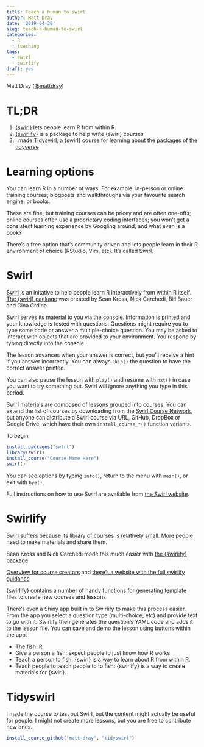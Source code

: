 ```yaml
---
title: Teach a human to swirl
author: Matt Dray
date: '2019-04-30'
slug: teach-a-human-to-swirl
categories:
  - R
  - teaching
tags:
  - swirl
  - swirlify
draft: yes
---
```


Matt Dray ([\@mattdray](https://www.twitter.com/mattdray))

# TL;DR

1. [{swirl}](https://swirlstats.com/) lets people learn R from within R.
1. [{swirlify}](http://swirlstats.com/swirlify/) is a package to help write {swirl} courses
1. I made [Tidyswirl](https://github.com/matt-dray/tidyswirl), a {swirl} course for learning about the packages of [the tidyverse](https://www.tidyverse.org/)

# Learning options

You can learn R in a number of ways. For example: in-person or online training courses; blogposts and walkthroughs via your favourite search engine; or books.

These are fine, but training courses can be pricey and are often one-offs; online courses often use a proprietary coding interfaces; you won't get a consistent learning experience by Googling around; and what even is a book?

There's a free option that's community driven and lets people learn in their R environment of choice (RStudio, Vim, etc). It's called Swirl.

# Swirl

[Swirl](https://swirlstats.com/) is an initative to help people learn R interactively from within R itself. [The {swirl} package](https://CRAN.R-project.org/package=swirl) was created by Sean Kross, Nick Carchedi, Bill Bauer and Gina Grdina.

Swirl serves its material to you via the console. Information is printed and your knowledge is tested with questions. Questions might require you to type some code or answer a multiple-choice question. You may be asked to interact with objects that are provided to your environment. You respond by typing directly into the console.

The lesson advances when your answer is correct, but you'll receive a hint if you answer incorrectly. You can always `skip()` the question to have the correct answer printed.

You can also pause the lesson with `play()` and resume with `nxt()` in case you want to try something out. Swirl will ignore anything you type in this period.

Swirl materials are composed of lessons grouped into courses. You can extend the list of courses by downloading from the [Swirl Course Network](http://swirlstats.com/scn/), but anyone can distribute a Swirl course via URL, GitHub, DropBox or Google Drive, which have their own `install_course_*()` function variants.

To begin:

```r
install.packages("swirl")
library(swirl)
install_course("Course Name Here")
swirl()
```

You can see options by typing `info()`, return to the menu with `main()`, or exit with `bye()`.

Full instructions on how to use Swirl are available from [the Swirl website](https://swirlstats.com/students.html).

# Swirlify

Swirl suffers because its library of courses is relatively small. More people need to make materials and share them.

Sean Kross and Nick Carchedi made this much easier with [the {swirlify} package](https://CRAN.R-project.org/package=swirlify).

[Overview for course creators](https://swirlstats.com/instructors.html) and [there's a website with the full swirlify guidance](http://swirlstats.com/swirlify/)

{swirlify} contains a number of handy functions for generating template files to create new courses and lessons

There's even a Shiny app built in to Swirlify to make this process easier. From the app you select a question type (multi-choice, etc) and provide text to go with it. Swirlify then generates the question's YAML code and adds it to the lesson file. You can save and demo the lesson using buttons within the app.


* The fish: R
* Give a person a fish: expect people to just know how R works
* Teach a person to fish: {swirl} is a way to learn about R from within R.
* Teach people to teach people to to fish: {swirlify} is a way to create materials for {swirl}.

# Tidyswirl

I made the course to test out Swirl, but the content might actually be useful for people. I might not create more lessons, but you are free to contribute new ones.

```r
install_course_github("matt-dray", "tidyswirl")
```

